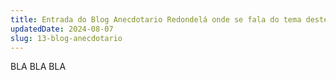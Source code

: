 ---
title: Entrada do Blog Anecdotario Redondelá onde se fala do tema deste apartado.
updatedDate: 2024-08-07
slug: 13-blog-anecdotario
---

BLA BLA BLA
